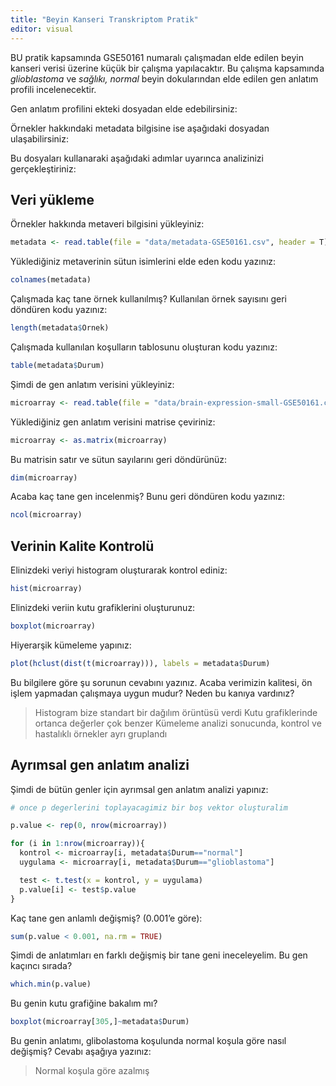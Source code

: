 ```yaml
---
title: "Beyin Kanseri Transkriptom Pratik"
editor: visual
---
```


BU pratik kapsamında GSE50161 numaralı çalışmadan elde edilen beyin kanseri verisi üzerine küçük bir çalışma yapılacaktır. Bu çalışma kapsamında *glioblastoma* ve *sağlıkı, normal* beyin dokularından elde edilen gen anlatım profili incelenecektir.

Gen anlatım profilini ekteki dosyadan elde edebilirsiniz:

Örnekler hakkındaki metadata bilgisine ise aşağıdaki dosyadan ulaşabilirsiniz:


Bu dosyaları kullanaraki aşağıdaki adımlar uyarınca analizinizi gerçekleştiriniz:

## Veri yükleme

Örnekler hakkında metaveri bilgisini yükleyiniz:

```r
metadata <- read.table(file = "data/metadata-GSE50161.csv", header = T)
```

Yüklediğiniz metaverinin sütun isimlerini elde eden kodu yazınız:

```r
colnames(metadata)
```

Çalışmada kaç tane örnek kullanılmış? Kullanılan örnek sayısını geri döndüren kodu yazınız:

```r
length(metadata$Ornek)
```

Çalışmada kullanılan koşulların tablosunu oluşturan kodu yazınız:

```r
table(metadata$Durum)
```

Şimdi de gen anlatım verisini yükleyiniz:

```r
microarray <- read.table(file = "data/brain-expression-small-GSE50161.csv", header = T)
```


Yüklediğiniz gen anlatım verisini matrise çeviriniz:

```r
microarray <- as.matrix(microarray)
```


Bu matrisin satır ve sütun sayılarını geri döndürünüz:

```r
dim(microarray)
```

Acaba kaç tane gen incelenmiş? Bunu geri döndüren kodu yazınız:

```r
ncol(microarray)
```


## Verinin Kalite Kontrolü

Elinizdeki veriyi histogram oluşturarak kontrol ediniz:

```r
hist(microarray)
```


Elinizdeki veriin kutu grafiklerini oluşturunuz:

```r
boxplot(microarray)
```

Hiyerarşik kümeleme yapınız:

```r
plot(hclust(dist(t(microarray))), labels = metadata$Durum)
```

Bu bilgilere göre şu sorunun cevabını yazınız. Acaba verimizin kalitesi, ön işlem yapmadan çalışmaya uygun mudur? Neden bu kanıya vardınız?

> Histogram bize standart bir dağılım örüntüsü verdi
> Kutu grafiklerinde ortanca değerler çok benzer
> Kümeleme analizi sonucunda, kontrol ve hastalıklı örnekler ayrı gruplandı

## Ayrımsal gen anlatım analizi

Şimdi de bütün genler için ayrımsal gen anlatım analizi yapınız:

```r
# once p degerlerini toplayacagimiz bir boş vektor oluşturalim

p.value <- rep(0, nrow(microarray))

for (i in 1:nrow(microarray)){
  kontrol <- microarray[i, metadata$Durum=="normal"]
  uygulama <- microarray[i, metadata$Durum=="glioblastoma"]

  test <- t.test(x = kontrol, y = uygulama)
  p.value[i] <- test$p.value
}

```

Kaç tane gen anlamlı değişmiş? (0.001'e göre):

```r
sum(p.value < 0.001, na.rm = TRUE)
```

Şimdi de anlatımları en farklı değişmiş bir tane geni ineceleyelim. Bu gen kaçıncı sırada?

```r
which.min(p.value)
```

Bu genin kutu grafiğine bakalım mı?

```r
boxplot(microarray[305,]~metadata$Durum)
```

Bu genin anlatımı, glibolastoma koşulunda normal koşula göre nasıl değişmiş? Cevabı aşağıya yazınız:

> Normal koşula göre azalmış